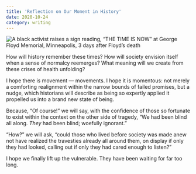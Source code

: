 ```yaml
---
title: 'Reflection on Our Moment in History'
date: 2020-10-24
category: writing
---
```


<!-- TODO: move image to Frontmatter to be used as preview on home page -->

![A black activist raises a sign reading, “THE TIME IS NOW” at George Floyd Memorial, Minneapolis, 3 days after Floyd’s death](./time-is-now.jpg)

How will history remember these times?
How will society envision itself when a sense of normalcy reemerges?
What meaning will we create from these crises of health unfolding?

I hope there is movement — movements.
I hope it is momentous:
not merely a comforting realignment within the narrow bounds of failed promises,
but a nudge, which historians will describe as being so expertly applied
it propelled us into a brand new state of being.

Because, “Of course!” we will say,
with the confidence of those so fortunate
to exist within the context on the other side of tragedy,
“We had been blind all along. _They_ had been blind; woefully ignorant.”

“How?” we will ask, “could those who lived before society was made anew
not have realized the travesties already all around them,
on display if only they had looked,
calling out if only they had cared enough to listen?”

I hope we finally lift up the vulnerable.
They have been waiting for far too long.
